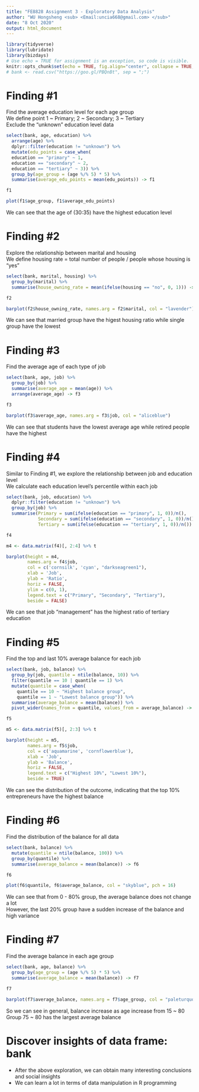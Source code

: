 ```yaml
---
title: "FE8828 Assignment 3 - Exploratory Data Analysis"
author: "WU Hongsheng <sub> <Email:uncia668@gmail.com> </sub>"
date: "8 Oct 2020"
output: html_document
---
```

```r
library(tidyverse)
library(lubridate)
library(bizdays)
# Use echo = TRUE for assignment is an exception, so code is visible.
knitr::opts_chunk$set(echo = TRUE, fig.align="center", collapse = TRUE, cache = TRUE)
# bank <- read.csv("https://goo.gl/PBQnBt", sep = ";")
```
# Finding #1
Find the average education level for each age group <br>
We define point 1 ~ Primary; 2 ~ Secondary; 3 ~ Tertiary <br>
Exclude the "unknown" education level data
```r
select(bank, age, education) %>%
  arrange(age) %>%
  dplyr::filter(education != "unknown") %>%
  mutate(edu_points = case_when(
  education == "primary" ~ 1,
  education == "secondary" ~ 2,
  education == "tertiary" ~ 3)) %>%
  group_by(age_group = (age %/% 5) * 5) %>%
  summarise(average_edu_points = mean(edu_points)) -> f1

f1

plot(f1$age_group, f1$average_edu_points)
```
We can see that the age of (30:35) have the highest education level

# Finding #2
Explore the relationship between marital and housing <br>
We define housing rate = total number of people / people whose housing is "yes"
```r
select(bank, marital, housing) %>%
  group_by(marital) %>%
  summarise(house_owning_rate = mean(ifelse(housing == "no", 0, 1))) -> f2

f2

barplot(f2$house_owning_rate, names.arg = f2$marital, col = "lavender")
```
We can see that married group have the higest housing ratio while single group have the lowest

# Finding #3
Find the average age of each type of job
```r
select(bank, age, job) %>%
  group_by(job) %>%
  summarise(average_age = mean(age)) %>% 
  arrange(average_age) -> f3

f3

barplot(f3$average_age, names.arg = f3$job, col = "aliceblue")
```
We can see that students have the lowest average age while retired people have the highest

# Finding #4
Similar to Finding #1, we explore the relationship between job and education level <br>
We calculate each education level's percentile within each job
```r
select(bank, job, education) %>%
  dplyr::filter(education != "unknown") %>%
  group_by(job) %>%
  summarise(Primary = sum(ifelse(education == "primary", 1, 0))/n(),
            Secondary = sum(ifelse(education == "secondary", 1, 0))/n(),
            Tertiary = sum(ifelse(education == "tertiary", 1, 0))/n()) -> f4

f4

m4 <- data.matrix(f4)[, 2:4] %>% t

barplot(height = m4,
        names.arg = f4$job,
        col = c('cornsilk', 'cyan', "darkseagreen1"),
        xlab = 'Job',
        ylab = 'Ratio',
        horiz = FALSE,
        ylim = c(0, 1),
        legend.text = c("Primary", "Secondary", "Tertiary"),
        beside = FALSE)
```
We can see that job "management" has the highest ratio of tertiary education

# Finding #5
Find the top and last 10% average balance for each job
```r
select(bank, job, balance) %>%
  group_by(job, quantile = ntile(balance, 10)) %>%
  filter(quantile == 10 | quantile == 1) %>%
  mutate(quantile = case_when(
    quantile == 10 ~ "Highest balance group",
    quantile == 1 ~ "Lowest balance group")) %>%
  summarise(average_balance = mean(balance)) %>%
  pivot_wider(names_from = quantile, values_from = average_balance) -> f5

f5

m5 <- data.matrix(f5)[, 2:3] %>% t

barplot(height = m5,
        names.arg = f5$job,
        col = c('aquamarine', 'cornflowerblue'),
        xlab = 'Job',
        ylab = 'Balance',
        horiz = FALSE,
        legend.text = c("Highest 10%", "Lowest 10%"),
        beside = TRUE)
```
We can see the distribution of the outcome, indicating that the top 10% entrepreneurs have the highest balance

# Finding #6
Find the distribution of the balance for all data
```r
select(bank, balance) %>%
  mutate(quantile = ntile(balance, 100)) %>%
  group_by(quantile) %>%
  summarise(average_balance = mean(balance)) -> f6

f6

plot(f6$quantile, f6$average_balance, col = "skyblue", pch = 16)
```
We can see that from 0 - 80% group, the average balance does not change a lot <br>
However, the last 20% group have a sudden increase of the balance and high variance

# Finding #7
Find the average balance in each age group
```r
select(bank, age, balance) %>%
  group_by(age_group = (age %/% 5) * 5) %>%
  summarise(average_balance = mean(balance)) -> f7

f7

barplot(f7$average_balance, names.arg = f7$age_group, col = "paleturquoise1")

```
So we can see in general, balance increase as age increase from 15 ~ 80 <br>
Group 75 ~ 80 has the largest average balance

# Discover insights of data frame: bank
- After the above exploration, we can obtain many interesting conclusions and social insights
- We can learn a lot in terms of data manipulation in R programming